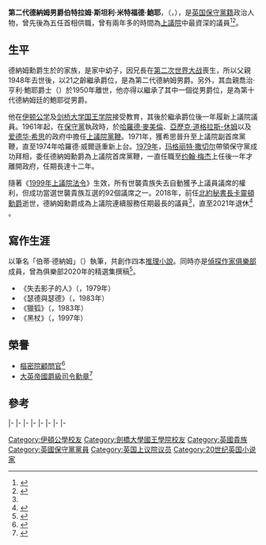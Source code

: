 {{noteTA
|G1=PoliticiansUK
|G2=UKPlaces
}}
{{infobox officeholder
| honorific-prefix = [[非常尊敬的|非常尊敬的]]
| name             = 德納姆勳爵<br/><small>The Rt Hon. The Lord Denham</small>
| honorific-suffix = {{post-nominals|country=GBR|size=100%|sep=y|KBE|PC}}
| office           = {{le|皇家御衛隊隊長|Captain of the Honourable Corps of Gentlemen-at-Arms|上議院首席黨鞭<br/>兼皇家御衛隊隊長}}
| term_start       = 1979年5月4日
| term_end         = 1991年5月22日
| primeminister    = [[玛格丽特·撒切尔|玛格丽特·撒切尔]]{{to}}[[约翰·梅杰|约翰·梅杰]]
| predecessor      = {{le|安妮·萊維琳-戴維斯|Annie Llewelyn-Davies, Baroness Llewelyn-Davies of Hastoe|哈斯托的萊維琳-戴維斯女男爵}}
| successor        = {{le|第三代赫斯克斯男爵亞歷山大·費莫-赫斯克斯|Alexander Fermor-Hesketh, 3rd Baron Hesketh|赫斯克斯勳爵}}
| office2          = {{le|皇家親衛兵隊長|Captain of the Yeomen of the Guard|上議院副首席黨鞭<br/>兼皇家親衛兵隊長}}
| term_start2      = 1971年11月20日
| term_end2        = 1974年3月11日
| primeminister2   = [[爱德华·希思|爱德华·希思]]
| predecessor2     = {{le|第三代高申子爵約翰·高申|John Goschen, 3rd Viscount Goschen|高申子爵}}
| successor2       = {{le|第十一代斯特拉波吉男爵戴維·肯沃西|David Kenworthy, 11th Baron Strabolgi|斯特拉波吉勳爵}}
| office5          = [[英國上議院|英國上議院]]<br/>[[英國上議院#俗職議員|俗職議員]]
| term_start5      = 1949年12月9日
| term_end5        = 2021年4月26日
| predecessor5     = {{le|第一代德納姆男爵喬治·鮑耶|George Bowyer, 1st Baron Denham|第一代德納姆男爵}}
| successor5       = {{le|第八代萊斯特伯爵托馬斯·科克|Thomas Coke, 8th Earl of Leicester|萊斯特伯爵}}
| birth_name       = 伯特拉姆·斯坦利·米特福德·鮑耶<br><small>Bertram Stanley Mitford Bowyer</small>
| birth_date       = {{birth date |1927|10|3}}
| death_date = {{Death date and age|mf=yes|2021|12|1|1927|10|3}}<ref>{{cite news|title=Death of a Former Member: Lord Denham|url=https://www.parallelparliament.co.uk/debate/Lords/2021-12-08/debates/5163AEA2-5795-4866-93C6-25D3D6EEB2B3/DeathOfAFormerMemberLordDenham|publisher=Parallel Parliament|date=2021-12-08}}</ref>
| death_place = {{GBR}}
| party            = [[保守黨_(英國)|保守黨]]
| alma_mater       = [[剑桥大学国王学院|剑桥大学国王学院]]
}}
'''第二代德納姆男爵伯特拉姆·斯坦利·米特福德·鮑耶'''，{{post-nominals|country=GBR|size=100%|sep=y|KBE|PC}}（{{lang-en|Bertram Stanley Mitford Bowyer, 2nd Baron Denham}}，{{bd|1927年|10月3日|2021年|12月1日|catIdx=Bowyer}}），是[[英国|英国]][[保守黨_(英國)|保守黨籍]]政治人物，曾先後為五任首相供職，曾有兩年多的時間為[[英國上議院|上議院]]中最資深的議員<ref name= "HoL">{{cite web |url=http://researchbriefings.files.parliament.uk/documents/LLN-2017-0008/LLN-2017-0008.pdf |title= House of Lords: Statistical Profile of Membership |last= Brown |first= Thomas |date= 2017-02-06 |publisher= House of Lords |language= en}}</ref><ref>{{cite web|url=https://www.ukwhoswho.com/view/10.1093/ww/9780199540884.001.0001/ww-9780199540884-e-13463|title=Denham, 2nd Baron|website=Who's Who|publisher=[[牛津大學出版社|牛津大學出版社]]|language=en}}</ref>。

== 生平 ==
德納姆勳爵生於{{le|第一代德納姆男爵喬治·鮑耶|George Bowyer, 1st Baron Denham|第一代德納姆男爵}}的家族，是家中幼子，因兄長在[[第二次世界大战|第二次世界大战]]喪生，所以父親1948年去世後，以21之齡繼承爵位，是為第二代德納姆男爵。另外，其血親{{le|德納姆男爵|Baron Denham|第九代德納姆廷的鮑耶從男爵和第五代拉德利的鮑耶從男爵}}喬治·亨利·鮑耶爵士（{{lang|en|Sir George Henry Bowyer}}）於1950年離世，他亦得以繼承了其中一個從男爵位，是為第十代德納姆廷的鮑耶從男爵。

他在[[伊顿公学|伊顿公学]]及[[剑桥大学国王学院|剑桥大学国王学院]]接受教育，其後於繼承爵位後一年履新上議院議員。1961年起，在[[保守黨_(英國)|保守黨]]執政時，於[[哈羅德·麥美倫|哈羅德·麥美倫]]、[[亞歷克·道格拉斯-休姆|亞歷克·道格拉斯-休姆]]以及[[爱德华·希思|爱德华·希思]]的政府中擔任[[黨鞭|上議院黨鞭]]。1971年，獲希思晉升至上議院副首席黨鞭，直至1974年哈羅德·威爾遜重新上台。[[1979年英國大選|1979年]]，[[玛格丽特·撒切尔|玛格丽特·撒切尔]]帶領保守黨成功拜相，委任德納姆勳爵為上議院首席黨鞭，一直任職至[[约翰·梅杰|约翰·梅杰]]上任後一年才離開政府，任期長達十二年。

隨著《[[1999年上議院法令|1999年上議院法令]]》生效，所有世襲貴族失去自動獲予上議員議席的權利，但成功當選世襲貴族互選的92個議席之一。2018年，前任[[北大西洋公约组织#秘書長|北約秘書長]][[第六代卡靈頓男爵彼得·卡靈頓|卡靈頓勳爵]]逝世，德納姆勳爵成為上議院連續服務任期最長的議員<ref name= "HoL"/>，直至2021年退休<ref>{{cite hansard | title=Retirement of a Member: Lord Denham 
| url=https://hansard.parliament.uk/lords/2021-04-26/debates/E1549058-8E08-4035-B8DF-4DCD2AF0A0E1/RetirementOfAMemberLordDenham | house=[[英國上議院|英國上議院]] | date=2021-04-26}}</ref>
。

== 寫作生涯 ==
以筆名「伯蒂·德納姆」（{{lang|en|Bertie Denham}}）執筆，共創作四本[[推理小說|推理小說]]。同時亦是[[偵探作家俱樂部|偵探作家俱樂部]]成員，曾為俱樂部2020年的精選集撰稿<ref>{{cite web|url=https://doyouwriteunderyourownname.blogspot.com/2020/09/howdunit.html|title=Do You Write Under Your Own Name|last=Edwards|first=Martin|date=2020-09-14|language=en}}</ref>。
*《失去影子的人》（{{lang|en|The Man Who Lost His Shadow}}，1979年）
*《瑟德與瑟德》（{{lang|en|Two Thyrdes}}，1983年）
*《獵狐》（{{lang|en|Foxhunt}}，1983年）
*《黑杖》（{{lang|en|Black Rod}}，1997年）

== 榮譽 ==
*[[英國樞密院|樞密院顧問官]]<ref>{{London Gazette|issue=48467 |supp=y|page=1|date=1980-12-30}}</ref>
*[[大英帝國勳章|大英帝國爵級司令勳章]]<ref>{{London Gazette|issue=52382 |supp=y|page=7|date=1990-12-28}}</ref>

== 參考 ==
{{reflist}}

{{s-start}}
{{s-off}}
{{s-bef|rows=2|before= {{le|第三代高申子爵約翰·高申|John Goschen, 3rd Viscount Goschen|高申子爵}}}}
{{s-ttl|title=[[英國上議院|英國上議院]][[首席黨鞭_(英國)|副首席黨鞭]]|years=1971年－1974年}}
{{s-aft|rows=2|after={{le|第十一代斯特拉波吉男爵戴維·肯沃西|David Kenworthy, 11th Baron Strabolgi|斯特拉波吉勳爵}}}}
|-
{{s-ttl|title={{le|皇家親衛兵隊長|Captain of the Yeomen of the Guard}}|years=1971年－1974年}}
|-
{{s-bef|rows=2|before={{le|安妮·萊維琳-戴維斯|Annie Llewelyn-Davies, Baroness Llewelyn-Davies of Hastoe|哈斯托的萊維琳-戴維斯女男爵}}}}
{{s-ttl|title=[[英國上議院|英國上議院]][[首席黨鞭_(英國)|首席黨鞭]]|years=1979年－1991年}}
{{s-aft|rows=2|after={{le|第三代赫斯克斯男爵亞歷山大·費莫-赫斯克斯|Alexander Fermor-Hesketh, 3rd Baron Hesketh|赫斯克斯勳爵}}}}
|-
{{s-ttl|title={{le|皇家御衛隊隊長|Captain of the Honourable Corps of Gentlemen-at-Arms}}|years=1979年－1991年}}
|-
{{s-ppo}}
{{s-bef|before={{le|第二代聖奧爾德溫伯爵邁克爾·希克斯·貝奇|Michael Hicks Beach, 2nd Earl St Aldwyn|聖奧爾德溫伯爵}}}}
{{s-ttl|title=[[英國上議院|英國上議院]]{{le|保守黨首席黨鞭|Conservative Chief Whip}}|years=1978年－1991年}}
{{s-aft|after={{le|第三代赫斯克斯男爵亞歷山大·費莫-赫斯克斯|Alexander Fermor-Hesketh, 3rd Baron Hesketh|赫斯克斯勳爵}}}}
{{s-par|uk}}
{{s-new|office|reason=《[[1999年上議院法令|1999年上議院法令]]》}}
{{s-ttl|title=<small>'''《[[1999年上議院法令|1999年上議院法令]]》下當選的'''</small><br>[[英國上議院|英國上議院]]{{le|英國上議院世襲貴族列表|List of elected hereditary peers under the House of Lords Act 1999|世襲貴族}}|years=1999年－2021年}}
{{s-aft|after={{le|第八代萊斯特伯爵托馬斯·科克|Thomas Coke, 8th Earl of Leicester|萊斯特伯爵}}}}
|-
{{s-hon}}
{{s-bef|before=[[第六代卡靈頓男爵彼得·卡靈頓|卡靈頓勳爵]]}}
{{s-ttl|title={{le|英國上議院連續服務任期最長的議員|Father of the House (United Kingdom)#Longest-serving member of the House of Lords}}|years=2018年－2021年}}
{{s-aft|after={{le|第二代特雷夫加恩男爵大衛·特雷夫加恩|David Trefgarne, 2nd Baron Trefgarne|特雷夫加恩勳爵}}}}
|-
{{s-reg|uk}}
{{s-bef|before={{le|第一代德納姆男爵喬治·鮑耶|George Bowyer, 1st Baron Denham|喬治·愛德華·溫特沃斯·鮑耶}}|years=1948年至今}}
{{s-ttl|title={{le|德納姆男爵|Baron Denham}}|years=1948年－2021年|lords=1949年－2021年}}
{{s-aft|after= 理查德·鮑耶}}
|-
{{s-reg|uk-bt}}
{{s-bef|before={{le|第一代德納姆男爵喬治·鮑耶|George Bowyer, 1st Baron Denham|喬治·愛德華·溫特沃斯·鮑耶}}|years=1948年－2021年}}
{{s-ttl|title={{le|德納姆男爵|Baron Denham|從男爵}}<br>'''韋斯頓木林<br><small>Weston Underwood</small>'''|years=1948年－2021年}}
{{s-aft|after= 理查德·鮑耶}}
|-
{{s-reg|en-bt}}
{{s-bef|before=喬治·亨利·鮑耶爵士|years=1950年－2021年}}
{{s-ttl|title={{le|德納姆男爵|Baron Denham|從男爵}}<br>'''德納姆廷<br><small>Denham Court</small>'''|years=1950年－2021年}}
{{s-aft|after= 理查德·鮑耶}}
{{s-end}}
{{德納姆男爵}}
{{Authority control}}

{{DEFAULTSORT: Bowyer, Bertram}}
[[Category:伊頓公學校友|Category:伊頓公學校友]]
[[Category:劍橋大學國王學院校友|Category:劍橋大學國王學院校友]]
[[Category:英國貴族|Category:英國貴族]]
[[Category:英國保守黨黨員|Category:英國保守黨黨員]]
[[Category:英国上议院议员|Category:英国上议院议员]]
[[Category:20世纪英国小说家|Category:20世纪英国小说家]]